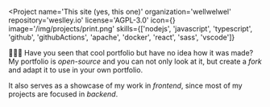 
<Project
  name='This site (yes, this one)'
  organization='wellwelwel'
  repository='weslley.io'
  license='AGPL-3.0'
  icon={<Heart />}
  image='/img/projects/print.png'
  skills={['nodejs', 'javascript', 'typescript', 'github', 'githubActions', 'apache', 'docker', 'react', 'sass', 'vscode']}
>

👨🏻‍🎨 Have you seen that cool portfolio but have no idea how it was made? My portfolio is _open-source_ and you can not only look at it, but create a _fork_ and adapt it to use in your own portfolio.

It also serves as a showcase of my work in _frontend_, since most of my projects are focused in _backend_.

</Project>

